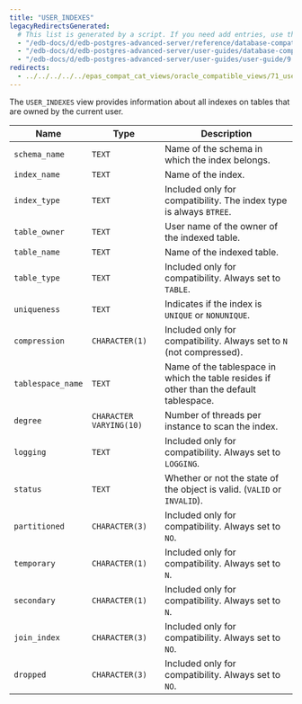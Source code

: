 ```yaml
---
title: "USER_INDEXES"
legacyRedirectsGenerated:
  # This list is generated by a script. If you need add entries, use the `legacyRedirects` key.
  - "/edb-docs/d/edb-postgres-advanced-server/reference/database-compatibility-for-oracle-developers-reference-guide/9.6/Database_Compatibility_for_Oracle_Developers_Reference_Guide.1.169.html"
  - "/edb-docs/d/edb-postgres-advanced-server/user-guides/database-compatibility-for-oracle-developers-guide/9.5/Database_Compatibility_for_Oracle_Developers_Guide.1.281.html"
  - "/edb-docs/d/edb-postgres-advanced-server/user-guides/user-guide/9.5/EDB_Postgres_Enterprise_Guide.1.227.html"
redirects:
  - ../../../../../epas_compat_cat_views/oracle_compatible_views/71_user_indexes #generated for docs/epas/reorg-role-use-case-mode
---
```


<div id="user_indexes" class="registered_link"></div>

The `USER_INDEXES` view provides information about all indexes on tables that are owned by the current user.

| Name              | Type                    | Description                                                                             |
| ----------------- | ----------------------- | --------------------------------------------------------------------------------------- |
| `schema_name`     | `TEXT`                  | Name of the schema in which the index belongs.                                          |
| `index_name`      | `TEXT`                  | Name of the index.                                                                  |
| `index_type`      | `TEXT`                  | Included only for compatibility. The index type is always `BTREE`.                      |
| `table_owner`     | `TEXT`                  | User name of the owner of the indexed table.                                            |
| `table_name`      | `TEXT`                  | Name of the indexed table.                                                          |
| `table_type`      | `TEXT`                  | Included only for compatibility. Always set to `TABLE`.                                 |
| `uniqueness`      | `TEXT`                  | Indicates if the index is `UNIQUE` or `NONUNIQUE`.                                      |
| `compression`     | `CHARACTER(1)`          | Included only for compatibility. Always set to `N` (not compressed).                    |
| `tablespace_name` | `TEXT`                  | Name of the tablespace in which the table resides if other than the default tablespace. |
| `degree`          | `CHARACTER VARYING(10)` | Number of threads per instance to scan the index.                                       |
| `logging`         | `TEXT`                  | Included only for compatibility. Always set to `LOGGING`.                               |
| `status`          | `TEXT`                  | Whether or not the state of the object is valid. (`VALID` or `INVALID`).                |
| `partitioned`     | `CHARACTER(3)`          | Included only for compatibility. Always set to `NO`.                                    |
| `temporary`       | `CHARACTER(1)`          | Included only for compatibility. Always set to `N`.                                     |
| `secondary`       | `CHARACTER(1)`          | Included only for compatibility. Always set to `N`.                                     |
| `join_index`      | `CHARACTER(3)`          | Included only for compatibility. Always set to `NO`.                                    |
| `dropped`         | `CHARACTER(3)`          | Included only for compatibility. Always set to `NO`.                                    |
